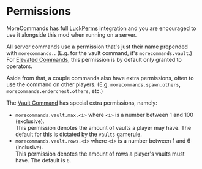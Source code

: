 # Permissions
MoreCommands has full [LuckPerms](https://luckperms.net) integration and you are encouraged to 
use it alongside this mod when running on a server.  

All server commands use a permission that's just their name prepended with `morecommands.`.
(E.g. for the vault command, it's `morecommands.vault`.)  
For [Elevated Commands](./category/elevated), this permission is by default only granted 
to operators.

Aside from that, a couple commands also have extra permissions, often to use the command on 
other players. (E.g. `morecommands.spawn.others`, `morecommands.enderchest.others`, etc.)

The [Vault Command](./commands/server/unelevated/vault) has special extra permissions, namely: 
+ `morecommands.vault.max.<i>` where `<i>` is a number between 1 and 100 (exclusive).  
  This permission denotes the amount of vaults a player may have. The default for this
  is dictated by the `vaults` gamerule. <!-- TODO link gamerule -->
+ `morecommands.vault.rows.<i>` where `<i>` is a number between 1 and 6 (inclusive).  
  This permission denotes the amount of rows a player's vaults must have. The default is `6`.
